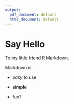 ```yaml
---
output:
  pdf_document: default
  html_document: default
---
```

# Say Hello
To my little friend R Markdown.

Markdown is

* _easy_ to use

* __simple__

* fun?